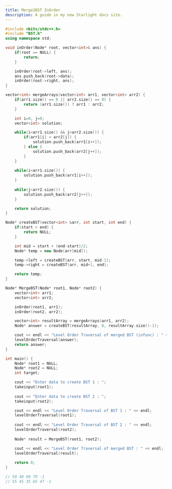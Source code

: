 ```yaml
---
title: Merge2BST InOrder
description: A guide in my new Starlight docs site.
---
```


```c++
#include <bits/stdc++.h>
#include "BST.h"
using namespace std;

void inOrder(Node* root, vector<int>& ans) {
    if(root == NULL) {
        return;
    }

    inOrder(root->left, ans);
    ans.push_back(root->data);
    inOrder(root->right, ans);
}

vector<int> mergeArrays(vector<int> arr1, vector<int> arr2) {
    if(arr1.size() == 0 || arr2.size() == 0) {
        return (arr1.size()) ? arr1 : arr2;
    }

    int i=0, j=0;
    vector<int> solution;

    while(i<arr1.size() && j<arr2.size()) {
        if(arr1[i] < arr2[j]) {
            solution.push_back(arr1[i++]);
        } else {
            solution.push_back(arr2[j++]);
        }
    }
    
    while(i<arr1.size()) {
        solution.push_back(arr1[i++]);
    }
    
    while(j<arr2.size()) {
        solution.push_back(arr2[j++]);
    }

    return solution;
}

Node* createBST(vector<int> &arr, int start, int end) {
    if(start > end) {
        return NULL;
    }

    int mid = start + (end-start)/2;
    Node* temp = new Node(arr[mid]);

    temp->left = createBST(arr, start, mid-1);
    temp->right = createBST(arr, mid+1, end);

    return temp;
}

Node* MergeBST(Node* root1, Node* root2) {
    vector<int> arr1;
    vector<int> arr2;

    inOrder(root1, arr1);
    inOrder(root2, arr2);

    vector<int> resultArray = mergeArrays(arr1, arr2);
    Node* answer = createBST(resultArray, 0, resultArray.size()-1);

    cout << endl << "Level Order Traversal of merged BST (infunc) : " << endl;
    levelOrderTraversal(answer);
    return answer;
}

int main() {
    Node* root1 = NULL;
    Node* root2 = NULL;
    int target;

    cout << "Enter data to create BST 1 : ";
    takeinput(root1);
    
    cout << "Enter data to create BST 2 : ";
    takeinput(root2);

    cout << endl << "Level Order Traversal of BST 1 : " << endl;
    levelOrderTraversal(root1);
    
    cout << endl << "Level Order Traversal of BST 2 : " << endl;
    levelOrderTraversal(root2);
    
    Node* result = MergeBST(root1, root2);

    cout << endl << "Level Order Traversal of merged BST : " << endl;
    levelOrderTraversal(result);
    
    return 0;
}

// 50 40 60 70 -1
// 55 45 35 65 47 -1
```